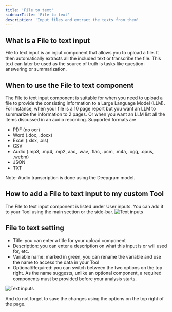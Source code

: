 ```yaml
---
title: 'File to text'
sidebarTitle: 'File to text'
description: 'Input files and extract the texts from them'
---
```


## What is a File to text input
File to text input is an input component that allows you to upload a file. It then 
automatically extracts all the included text or transcribe the file. This text can
later be used as the source of truth is tasks like question-answering or summarization.

## When to use the File to text component
The File to text input component is suitable for when you need to upload a file
to provide the consisting information to a Large Language Model (LLM).
For instance, when your file is a 10 page report but you want an LLM to summarize
the information to 2 pages. Or when you want an LLM list all the items discussed in
an audio recording.
Supported formats are 
* PDF (no ocr)
* Word (.doc, .docx)
* Excel (.xlsx, .xls)
* CSV
* Audio (.mp3, .mp4, .mp2, aac, .wav, .flac, .pcm, .m4a, .ogg, .opus, .webm)
* JSON
* TXT

Note: Audio transcription is done using the Deepgram model.

## How to add a File to text input to my custom Tool
The File to text input component is listed under User inputs. You can add it to your
Tool using the main section or the side-bar.
![Text inputs](/images/tools/components/user-input/file-to-text-input-1.png)

## File to text setting
* Title: you can enter a title for your upload component
* Description: you can enter a description on what this input is or will used for, etc.
* Variable name: marked in green, you can rename the variable and use the name to access the 
data in your Tool
* Optional/Required: you can switch between the two options on the top right. As the name suggests, 
unlike an optional component, a required components must be provided before your analysis starts.

![Text inputs](/images/tools/components/user-input/file-to-text-input-details1.png)

And do not forget to save the changes using the options on the top right of the page.